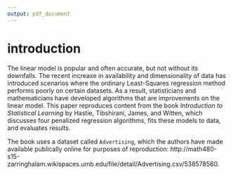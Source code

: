 ```yaml
---
output: pdf_document
---
```


# introduction

The linear model is popular and often accurate, but not without its downfalls. The recent increase in availability and dimensionality of data has introduced scenarios where the ordinary Least-Squares regression method performs poorly on certain datasets. As a result, statisticians and mathematicians have developed algorithms that are improvements on the linear model. This paper reproduces content from the book _Introduction to Statistical Learning_ by Hastie, Tibshirani, James, and Witten, which discusses four penalized regression algorithms, fits these models to data, and evaluates results. 

The book uses a dataset called `Advertising`, which the authors have made available publically online for purposes of reproduction: http://math480-s15-zarringhalam.wikispaces.umb.edu/file/detail/Advertising.csv/538578560.  


